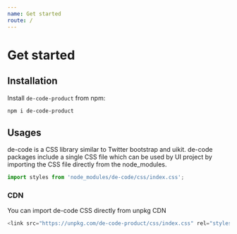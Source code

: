 ```yaml
---
name: Get started
route: /
---
```


# Get started

## Installation
Install `de-code-product` from npm:

```bash
npm i de-code-product
```

## Usages
de-code is a CSS library similar to Twitter bootstrap and uikit. de-code packages include a single CSS file which can be used by UI project by importing the CSS file directly from the node_modules.

```js
import styles from 'node_modules/de-code/css/index.css';
```
### CDN
You can import de-code CSS directly from unpkg CDN
```js
<link src="https://unpkg.com/de-code-product/css/index.css" rel="stylesheet">
```
